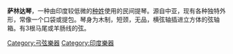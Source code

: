 {{expand|time=2015-04-01T09:51:10+00:00}}
{{unreferenced|time=2015-04-01T09:51:10+00:00}}
'''萨林达琴'''，一种由印度较低微的[[种姓|种姓]]使用的民间提琴。源自中亚，现有各种独特外形，常像一个口袋或提包。琴身为木制，短颈，无品，横弦轴插进立方体的弦轴箱。有3根马尾或羊肠线的弦。

[[Category:弓弦樂器|Category:弓弦樂器]]
[[Category:印度樂器|Category:印度樂器]]